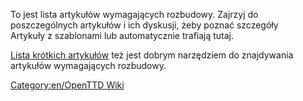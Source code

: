 
To jest lista artykułów wymagających rozbudowy. Zajrzyj do poszczególnych artykułów i ich dyskusji, żeby poznać szczegóły
<br>
Artykuły z szablonami {{en/S|Rozbudowa/Pl}} lub {{en/S|Niekompletny/Pl}} automatycznie trafiają tutaj.

[[en/Special/Shortpages|Lista krótkich artykułów]] też jest dobrym narzędziem do znajdywania artykułów wymagających rozbudowy.

[[Category:en/OpenTTD Wiki]]